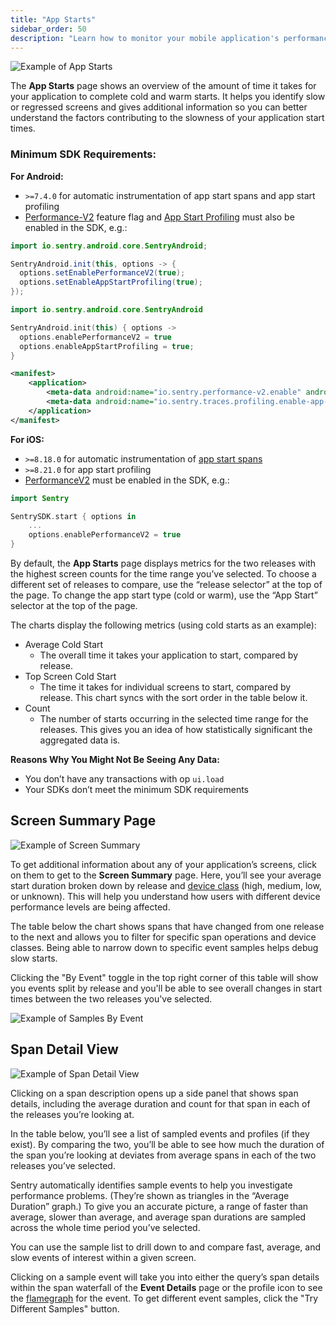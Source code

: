 ```yaml
---
title: "App Starts"
sidebar_order: 50
description: "Learn how to monitor your mobile application's performance by using App Starts to identify slow or regressed screens."
---
```


![Example of App Starts](./img/app-starts.png)

The **App Starts** page shows an overview of the amount of time it takes for your application to complete cold and warm starts. It helps you identify slow or regressed screens and gives additional information so you can better understand the factors contributing to the slowness of your application start times.

### Minimum SDK Requirements:

**For Android:**

- `>=7.4.0` for automatic instrumentation of app start spans and app start profiling
- [Performance-V2](/platforms/android/performance/instrumentation/perf-v2) feature flag and [App Start Profiling](/platforms/android/profiling/#app-start-profiling) must also be enabled in the SDK, e.g.:

```java {filename:MyApplication.java}
import io.sentry.android.core.SentryAndroid;

SentryAndroid.init(this, options -> {
  options.setEnablePerformanceV2(true);
  options.setEnableAppStartProfiling(true);
});
```

```kotlin {filename:MyApplication.kt}
import io.sentry.android.core.SentryAndroid

SentryAndroid.init(this) { options ->
  options.enablePerformanceV2 = true
  options.enableAppStartProfiling = true;
}
```

```xml {filename:AndroidManifest.xml}
<manifest>
    <application>
        <meta-data android:name="io.sentry.performance-v2.enable" android:value="true" />
        <meta-data android:name="io.sentry.traces.profiling.enable-app-start" android:value="true" />
    </application>
</manifest>
```

**For iOS:**

- `>=8.18.0` for automatic instrumentation of [app start spans](/platforms/apple/performance/instrumentation/automatic-instrumentation/#app-start-tracing)
- `>=8.21.0` for app start profiling
- [PerformanceV2](/platforms/apple/performance/instrumentation/automatic-instrumentation/#performance-v2) must be enabled in the SDK, e.g.:
```swift
import Sentry

SentrySDK.start { options in
    ...
    options.enablePerformanceV2 = true
}
```

By default, the **App Starts** page displays metrics for the two releases with the highest screen counts for the time range you’ve selected. To choose a different set of releases to compare, use the “release selector” at the top of the page. To change the app start type (cold or warm), use the “App Start” selector at the top of the page.

The charts display the following metrics (using cold starts as an example):

- Average Cold Start
    - The overall time it takes your application to start, compared by release.
- Top Screen Cold Start
    - The time it takes for individual screens to start, compared by release. This chart syncs with the sort order in the table below it.
- Count
    - The number of starts occurring in the selected time range for the releases. This gives you an idea of how statistically significant the aggregated data is.

**Reasons Why You Might Not Be Seeing Any Data:**

- You don’t have any transactions with op `ui.load`
- Your SDKs don’t meet the minimum SDK requirements

## Screen Summary Page

![Example of Screen Summary](./img/app-starts-screen-summary.png)

To get additional information about any of your application’s screens, click on them to get to the **Screen Summary** page. Here, you’ll see your average start duration broken down by release and [device class](/product/reference/search/searchable-properties/#device-classification) (high, medium, low, or unknown). This will help you understand how users with different device performance levels are being affected.

The table below the chart shows spans that have changed from one release to the next and allows you to filter for specific span operations and device classes. Being able to narrow down to specific event samples helps debug slow starts.

Clicking the "By Event" toggle in the top right corner of this table will show you events split by release and you'll be able to see overall changes in start times between the two releases you've selected.

![Example of Samples By Event](./img/app-starts-samples-by-event.png)

## Span Detail View

![Example of Span Detail View](./img/app-starts-span-detail-view.png)

Clicking on a span description opens up a side panel that shows span details, including the average duration and count for that span in each of the releases you’re looking at.

In the table below, you’ll see a list of sampled events and profiles (if they exist). By comparing the two, you’ll be able to see how much the duration of the span you’re looking at deviates from average spans in each of the two releases you’ve selected.

Sentry automatically identifies sample events to help you investigate performance problems. (They’re shown as triangles in the “Average Duration” graph.) To give you an accurate picture, a range of faster than average, slower than average, and average span durations are sampled across the whole time period you’ve selected.

You can use the sample list to drill down to and compare fast, average, and slow events of interest within a given screen.

Clicking on a sample event will take you into either the query’s span details within the span waterfall of the **Event Details** page or the profile icon to see the [flamegraph](/product/profiling/flame-charts-graphs/) for the event. To get different event samples, click the "Try Different Samples" button.
